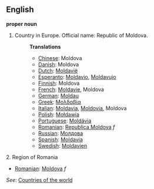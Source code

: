 ==English==

'''proper noun'''

# Country in Europe. Official name: Republic of Moldova.
#:'''Translations'''
#:*[[Chinese]]: Moldova
#:*[[Danish]]: Moldova
#:*[[Dutch]]: [[Moldavië]]
#:*[[Esperanto]]: [[Moldavio]], [[Moldavujo]]
#:*[[Finnish]]: Moldova
#:*[[French]]: [[Moldavie]], Moldova
#:*[[German]]: [[Moldau]]
#:*[[Greek]]: [[Μολδαβία]]
#:*[[Italian]]: [[Moldavia]], [[Moldovia]], Moldova
#:*[[Polish]]: [[Mołdawia]]
#:*[[Portuguese]]: [[Moldávia]]
#:*[[Romanian]]: [[Republica Moldova]] ''f''
#:*[[Russian]]: [[Молдова]]
#:*[[Spanish]]: [[Moldavia]]
#:*[[Swedish]]: [[Moldavien]]

2. Region of Romania
*[[Romanian]]: [[Moldova]] ''f''

''See'': [[Countries of the world]]